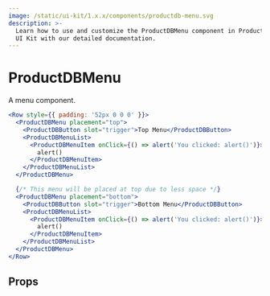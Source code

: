 ```yaml
---
image: /static/ui-kit/1.x.x/components/productdb-menu.svg
description: >-
  Learn how to use and customize the ProductDBMenu component in ProductDB's React Native
  UI Kit with our detailed documentation.
---
```


# ProductDBMenu

A menu component.

```jsx
<Row style={{ padding: '52px 0 0 0' }}>
  <ProductDBMenu placement="top">
    <ProductDBButton slot="trigger">Top Menu</ProductDBButton>
    <ProductDBMenuList>
      <ProductDBMenuItem onClick={() => alert('You clicked: alert()')}>
        alert()
      </ProductDBMenuItem>
    </ProductDBMenuList>
  </ProductDBMenu>

  {/* This menu will be placed at top due to less space */}
  <ProductDBMenu placement="bottom">
    <ProductDBButton slot="trigger">Bottom Menu</ProductDBButton>
    <ProductDBMenuList>
      <ProductDBMenuItem onClick={() => alert('You clicked: alert()')}>
        alert()
      </ProductDBMenuItem>
    </ProductDBMenuList>
  </ProductDBMenu>
</Row>
```

## Props

<PropsTable of="productdb-menu" />

<head>
  <title>React Native UI Kit ProductDBMenu</title>
</head>
